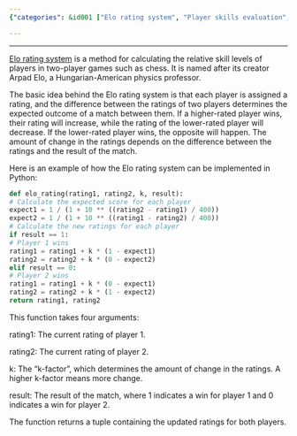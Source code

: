 ```yaml
---
{"categories": &id001 ["Elo rating system", "Player skills evaluation", "Two-player games", "Chess", "Python code", "Rating updates", "k-factor"], "category": "Python Programming", "date": "2022-12-18 18:42:44", "description": "The Elo rating system is a widely-used method for evaluating the relative skills of players in two-player games such as chess. It assigns ratings to players and updates them based on the results of their matches. The Python code provided here demonstrates how to implement the Elo rating system, taking into account a k-factor that determines the magnitude of the change in player ratings.", "tags": *id001, "title": "elo rating system"}

---
```


------

[Elo rating system](https://github.com/theubermanishere/elo-rating-system) is a method for calculating the relative skill levels of players in two-player games such as chess. It is named after its creator Arpad Elo, a Hungarian-American physics professor.

The basic idea behind the Elo rating system is that each player is assigned a rating, and the difference between the ratings of two players determines the expected outcome of a match between them. If a higher-rated player wins, their rating will increase, while the rating of the lower-rated player will decrease. If the lower-rated player wins, the opposite will happen. The amount of change in the ratings depends on the difference between the ratings and the result of the match.

Here is an example of how the Elo rating system can be implemented in Python:

```python
def elo_rating(rating1, rating2, k, result):
# Calculate the expected score for each player
expect1 = 1 / (1 + 10 ** ((rating2 - rating1) / 400))
expect2 = 1 / (1 + 10 ** ((rating1 - rating2) / 400))
# Calculate the new ratings for each player
if result == 1:
# Player 1 wins
rating1 = rating1 + k * (1 - expect1)
rating2 = rating2 + k * (0 - expect2)
elif result == 0:
# Player 2 wins
rating1 = rating1 + k * (0 - expect1)
rating2 = rating2 + k * (1 - expect2)
return rating1, rating2

```

This function takes four arguments:

rating1: The current rating of player 1.

rating2: The current rating of player 2.

k: The "k-factor", which determines the amount of change in the ratings. A higher k-factor means more change.

result: The result of the match, where 1 indicates a win for player 1 and 0 indicates a win for player 2.

The function returns a tuple containing the updated ratings for both players.

